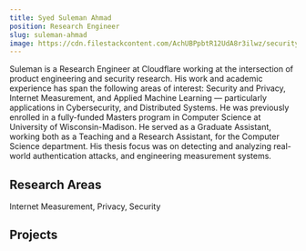 ```yaml
---
title: Syed Suleman Ahmad
position: Research Engineer
slug: suleman-ahmad
image: https://cdn.filestackcontent.com/AchUBPpbtR12UdA8r3ilwz/security=policy:eyJleHBpcnkiOjIyNTU0MzUzMTcsImNhbGwiOlsicmVhZCIsImNvbnZlcnQiXSwiaGFuZGxlIjoiWDNuUUJWSk1TNkt5MUNQWnA5YlYifQ==,signature:366d2c9dbe0f42fbd9e312708d98a95a4c44530c2e0dbdd3d05bec391a674104/cache=expiry:max/resize=w:600,h:600,fit:crop,align:faces/rotate=d:exif/X3nQBVJMS6Ky1CPZp9bV
---
```


<ProfileHeader slug={frontMatter.slug} />

Suleman is a Research Engineer at Cloudflare working at the intersection of product engineering and security research. His work and academic experience has span the following areas of interest: Security and Privacy, Internet Measurement, and Applied Machine Learning — particularly applications in Cybersecurity, and Distributed Systems. 
He was previously enrolled in a fully-funded Masters program in Computer Science at University of Wisconsin-Madison. He served as a Graduate Assistant, working both as a Teaching and a Research Assistant, for the Computer Science department. His thesis focus was on detecting and analyzing real-world authentication attacks, and engineering measurement systems.

## Research Areas 
Internet Measurement, Privacy, Security

## Projects
